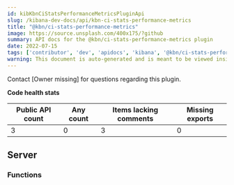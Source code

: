 ```yaml
---
id: kibKbnCiStatsPerformanceMetricsPluginApi
slug: /kibana-dev-docs/api/kbn-ci-stats-performance-metrics
title: "@kbn/ci-stats-performance-metrics"
image: https://source.unsplash.com/400x175/?github
summary: API docs for the @kbn/ci-stats-performance-metrics plugin
date: 2022-07-15
tags: ['contributor', 'dev', 'apidocs', 'kibana', '@kbn/ci-stats-performance-metrics']
warning: This document is auto-generated and is meant to be viewed inside our experimental, new docs system. Reach out in #docs-engineering for more info.
---
```




Contact [Owner missing] for questions regarding this plugin.

**Code health stats**

| Public API count  | Any count | Items lacking comments | Missing exports |
|-------------------|-----------|------------------------|-----------------|
| 3 | 0 | 3 | 0 |

## Server

### Functions
<DocDefinitionList data={kbnCiStatsPerformanceMetricsObj.server.functions}/>

